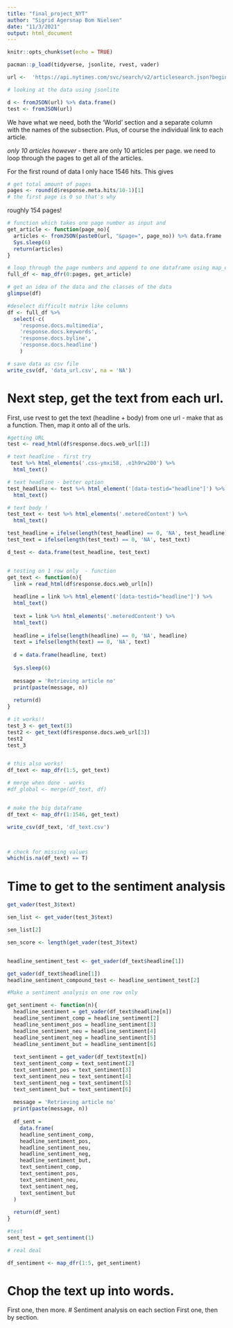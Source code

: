```yaml
---
title: "final_project_NYT"
author: "Sigrid Agersnap Bom Nielsen"
date: "11/3/2021"
output: html_document
---
```


```r
knitr::opts_chunk$set(echo = TRUE)
```

```r
pacman::p_load(tidyverse, jsonlite, rvest, vader)
```


```r
url <-  'https://api.nytimes.com/svc/search/v2/articlesearch.json?begin_date=20210101&end_date=20210501&fq=fq%20%3D%20section_name%3A(%22World%22)%20AND%20subsection_name%3A(*)&api-key=ZAJ6xiTXYbfqkdUJqQKGoyPKXhbosYQC'
```

```r
# looking at the data using jsonlite 

d <- fromJSON(url) %>% data.frame()
test <- fromJSON(url)

```

We have what we need, both the 'World' section and a separate column with the names of the subsection. Plus, of course the individual link to each article. 

*only 10 articles however* - there are only 10 articles per page. we need to loop through the pages to get all of the articles. 

For the first round of data I only hace 1546 hits. This gives 

```r
# get total amount of pages
pages <- round(d$response.meta.hits/10-1)[1]
# the first page is 0 so that's why

```
roughly 154 pages!


```r
# function which takes one page number as input and
get_article <- function(page_no){
  articles <- fromJSON(paste0(url, "&page=", page_no)) %>% data.frame
  Sys.sleep(6)
  return(articles)
}

# loop through the page numbers and append to one dataframe using map_dfr (r =  by rows)
full_df <- map_dfr(0:pages, get_article)

# get an idea of the data and the classes of the data
glimpse(df)

#deselect difficult matrix like columns
df <- full_df %>% 
  select(-c(
    'response.docs.multimedia', 
    'response.docs.keywords', 
    'response.docs.byline',
    'response.docs.headline')
    )

# save data as csv file
write_csv(df, 'data_url.csv', na = 'NA')
```

# Next step, get the text from each url.
First, use rvest to get the text (headline + body) from one url - make that as a function.
Then, map it onto all of the urls. 

```r
#getting URL 
test <- read_html(df$response.docs.web_url[1])

# text headline - first try
 test %>% html_elements('.css-ymxi58, .e1h9rw200') %>% 
  html_text()

# text headline - better option
test_headline <- test %>% html_element('[data-testid="headline"]') %>% 
  html_text()

# text body !
test_text <- test %>% html_elements('.meteredContent') %>% 
  html_text()

test_headline = ifelse(length(test_headline) == 0, 'NA', test_headline)
test_text = ifelse(length(test_text) == 0, 'NA', test_text)

d_test <- data.frame(test_headline, test_text)


# testing on 1 row only  - function
get_text <- function(n){
  link = read_html(df$response.docs.web_url[n])
  
  headline = link %>% html_element('[data-testid="headline"]') %>% 
  html_text()
  
  text = link %>% html_elements('.meteredContent') %>% 
  html_text()
  
  headline = ifelse(length(headline) == 0, 'NA', headline)
  text = ifelse(length(text) == 0, 'NA', text)
  
  d = data.frame(headline, text)
  
  Sys.sleep(6)
  
  message = 'Retrieving article no'
  print(paste(message, n))
  
  return(d)
}

# it works!!
test_3 <- get_text(3)
test2 <- get_text(df$response.docs.web_url[3])
test2
test_3


# this also works!
df_text <- map_dfr(1:5, get_text)

# merge when done - works
#df_global <- merge(df_text, df)


# make the big dataframe
df_text <- map_dfr(1:1546, get_text)

write_csv(df_text, 'df_text.csv')



# check for missing values
which(is.na(df_text) == T)
```

# Time to get to the sentiment analysis 

```r
get_vader(test_3$text)

sen_list <- get_vader(test_3$text)

sen_list[2]

sen_score <- length(get_vader(test_3$text)


headline_sentiment_test <- get_vader(df_text$headline[1])

get_vader(df_text$headline[1])
headline_sentiment_compound_test <- headline_sentiment_test[2]
```


```r
#Make a sentiment analysis on one row only

get_sentiment <- function(n){
  headline_sentiment = get_vader(df_text$headline[n])
  headline_sentiment_comp = headline_sentiment[2]
  headline_sentiment_pos = headline_sentiment[3]
  headline_sentiment_neu = headline_sentiment[4]
  headline_sentiment_neg = headline_sentiment[5]
  headline_sentiment_but = headline_sentiment[6]
  
  text_sentiment = get_vader(df_text$text[n])
  text_sentiment_comp = text_sentiment[2]
  text_sentiment_pos = text_sentiment[3]
  text_sentiment_neu = text_sentiment[4]
  text_sentiment_neg = text_sentiment[5]
  text_sentiment_but = text_sentiment[6]
  
  message = 'Retrieving article no'
  print(paste(message, n))
  
  df_sent = 
    data.frame(
    headline_sentiment_comp,
    headline_sentiment_pos,
    headline_sentiment_neu,
    headline_sentiment_neg,
    headline_sentiment_but,
    text_sentiment_comp,
    text_sentiment_pos,
    text_sentiment_neu,
    text_sentiment_neg,
    text_sentiment_but
  )
  
  return(df_sent)
}

#test
sent_test = get_sentiment(1)

# real deal

df_sentiment <- map_dfr(1:5, get_sentiment)


```


# Chop the text up into words. 
First one, then more. 
# Sentiment analysis on each section
First one, then by section.

